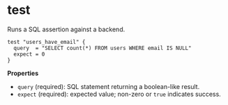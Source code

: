 # test

Runs a SQL assertion against a backend.

```hcl
test "users_have_email" {
  query  = "SELECT count(*) FROM users WHERE email IS NULL"
  expect = 0
}
```

**Properties**

- `query` (required): SQL statement returning a boolean-like result.
- `expect` (required): expected value; non-zero or `true` indicates success.
